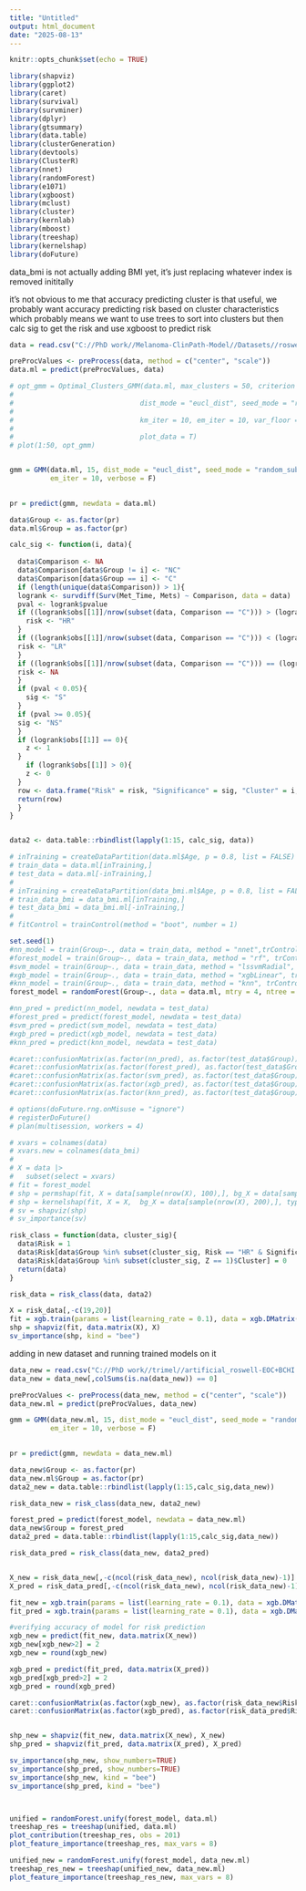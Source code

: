 ```yaml
---
title: "Untitled"
output: html_document
date: "2025-08-13"
---
```


```r
knitr::opts_chunk$set(echo = TRUE)
```

```r
library(shapviz)
library(ggplot2)
library(caret)
library(survival)
library(survminer)
library(dplyr)
library(gtsummary)
library(data.table)
library(clusterGeneration)
library(devtools)
library(ClusterR)
library(nnet)
library(randomForest)
library(e1071)
library(xgboost)
library(mclust)
library(cluster)
library(kernlab)
library(mboost)
library(treeshap)
library(kernelshap)
library(doFuture)
```
data_bmi is not actually adding BMI yet, it's just replacing whatever index is removed inititally

it's not obvious to me that accuracy predicting cluster is that useful, we probably want accuracy predicting risk based on cluster characteristics which probably means we want to use trees to sort into clusters but then calc sig to get the risk and use xgboost to predict risk
```r
data = read.csv("C://PhD work//Melanoma-ClinPath-Model//Datasets//roswell_final.csv")[,-1]
```

```r
preProcValues <- preProcess(data, method = c("center", "scale"))
data.ml = predict(preProcValues, data)


```



```r

# opt_gmm = Optimal_Clusters_GMM(data.ml, max_clusters = 50, criterion = "BIC",
# 
#                               dist_mode = "eucl_dist", seed_mode = "random_subset",
# 
#                               km_iter = 10, em_iter = 10, var_floor = 1e-10,
# 
#                               plot_data = T)
# plot(1:50, opt_gmm)


gmm = GMM(data.ml, 15, dist_mode = "eucl_dist", seed_mode = "random_subset", km_iter = 10,
          em_iter = 10, verbose = F)   
 

pr = predict(gmm, newdata = data.ml)

data$Group <- as.factor(pr)
data.ml$Group = as.factor(pr)

```

```r
calc_sig <- function(i, data){
  
  data$Comparison <- NA
  data$Comparison[data$Group != i] <- "NC"
  data$Comparison[data$Group == i] <- "C"
  if (length(unique(data$Comparison)) > 1){
  logrank <- survdiff(Surv(Met_Time, Mets) ~ Comparison, data = data)
  pval <- logrank$pvalue
  if ((logrank$obs[[1]]/nrow(subset(data, Comparison == "C"))) > (logrank$obs[[2]]/nrow(subset(data, Comparison == "NC")))){
    risk <- "HR"
  }
  if ((logrank$obs[[1]]/nrow(subset(data, Comparison == "C"))) < (logrank$obs[[2]]/nrow(subset(data, Comparison == "NC")))){
  risk <- "LR"
  }
  if ((logrank$obs[[1]]/nrow(subset(data, Comparison == "C"))) == (logrank$obs[[2]]/nrow(subset(data, Comparison == "NC")))){
  risk <- NA
  }
  if (pval < 0.05){
    sig <- "S"
  }
  if (pval >= 0.05){
  sig <- "NS"
  }
  if (logrank$obs[[1]] == 0){
    z <- 1
  }
    if (logrank$obs[[1]] > 0){
    z <- 0
  }
  row <- data.frame("Risk" = risk, "Significance" = sig, "Cluster" = i, "Z" = z)
  return(row)
  }
}


data2 <- data.table::rbindlist(lapply(1:15, calc_sig, data))
```

```r
# inTraining = createDataPartition(data.ml$Age, p = 0.8, list = FALSE)
# train_data = data.ml[inTraining,]
# test_data = data.ml[-inTraining,]
# 
# inTraining = createDataPartition(data_bmi.ml$Age, p = 0.8, list = FALSE)
# train_data_bmi = data_bmi.ml[inTraining,]
# test_data_bmi = data_bmi.ml[-inTraining,]
# 
# fitControl = trainControl(method = "boot", number = 1)

```


```r
set.seed(1)
#nn_model = train(Group~., data = train_data, method = "nnet",trControl = fitControl, tuneGrid = expand.grid(size = c(1,5,10), decay = c(0,0.001,0.1)))
#forest_model = train(Group~., data = train_data, method = "rf", trControl = fitControl, tuneGrid = expand.grid(.mtry = c(2:4)))
#svm_model = train(Group~., data = train_data, method = "lssvmRadial", trControl = fitControl)
#xgb_model = train(Group~., data = train_data, method = "xgbLinear", trControl = fitControl, tuneGrid = expand.grid(nrounds = 300, eta = c(0.01, 0.1, 1), alpha = c(0, 1, 10), lambda = c(0, 1, 10)))
#knn_model = train(Group~., data = train_data, method = "knn", trControl = fitControl, tuneGrid = expand.grid(k = c(5,10,15,20,25,30,35,40,45,50)))
forest_model = randomForest(Group~., data = data.ml, mtry = 4, ntree = 500, sampsize = floor(nrow(data.ml)*0.8), replace = TRUE)

```

```r
#nn_pred = predict(nn_model, newdata = test_data)
#forest_pred = predict(forest_model, newdata = test_data)
#svm_pred = predict(svm_model, newdata = test_data)
#xgb_pred = predict(xgb_model, newdata = test_data)
#knn_pred = predict(knn_model, newdata = test_data)

#caret::confusionMatrix(as.factor(nn_pred), as.factor(test_data$Group))
#caret::confusionMatrix(as.factor(forest_pred), as.factor(test_data$Group))
#caret::confusionMatrix(as.factor(svm_pred), as.factor(test_data$Group))
#caret::confusionMatrix(as.factor(xgb_pred), as.factor(test_data$Group))
#caret::confusionMatrix(as.factor(knn_pred), as.factor(test_data$Group))


```

```r
# options(doFuture.rng.onMisuse = "ignore")
# registerDoFuture()
# plan(multisession, workers = 4)
```

```r
# xvars = colnames(data)
# xvars.new = colnames(data_bmi)
# 
# X = data |>
#   subset(select = xvars)
# fit = forest_model
# shp = permshap(fit, X = data[sample(nrow(X), 100),], bg_X = data[sample(nrow(X), 20),], type = "prob", parallel = TRUE, parallel_args = list(packages = "caret"))
# shp = kernelshap(fit, X = X,  bg_X = data[sample(nrow(X), 200),], type = "prob", parallel = TRUE)
# sv = shapviz(shp)
# sv_importance(sv)
```

```r
risk_class = function(data, cluster_sig){
  data$Risk = 1
  data$Risk[data$Group %in% subset(cluster_sig, Risk == "HR" & Significance == "S")$Cluster] = 2
  data$Risk[data$Group %in% subset(cluster_sig, Z == 1)$Cluster] = 0
  return(data)
}
```

```r
risk_data = risk_class(data, data2)

X = risk_data[,-c(19,20)]
fit = xgb.train(params = list(learning_rate = 0.1), data = xgb.DMatrix(data.matrix(X), label = risk_data$Risk), nrounds =65)
shp = shapviz(fit, data.matrix(X), X)
sv_importance(shp, kind = "bee")

```

adding in new dataset and running trained models on it
```r
data_new = read.csv("C://PhD work//trimel//artificial_roswell-EOC+BCHI.csv")
data_new = data_new[,colSums(is.na(data_new)) == 0]

preProcValues <- preProcess(data_new, method = c("center", "scale"))
data_new.ml = predict(preProcValues, data_new)

gmm = GMM(data_new.ml, 15, dist_mode = "eucl_dist", seed_mode = "random_subset", km_iter = 10,
          em_iter = 10, verbose = F)   
 

pr = predict(gmm, newdata = data_new.ml)

data_new$Group <- as.factor(pr)
data_new.ml$Group = as.factor(pr)
data2_new = data.table::rbindlist(lapply(1:15,calc_sig,data_new))

risk_data_new = risk_class(data_new, data2_new)

forest_pred = predict(forest_model, newdata = data_new.ml)
data_new$Group = forest_pred
data2_pred = data.table::rbindlist(lapply(1:15,calc_sig,data_new))

risk_data_pred = risk_class(data_new, data2_pred)


X_new = risk_data_new[,-c(ncol(risk_data_new), ncol(risk_data_new)-1)]
X_pred = risk_data_pred[,-c(ncol(risk_data_new), ncol(risk_data_new)-1)]

fit_new = xgb.train(params = list(learning_rate = 0.1), data = xgb.DMatrix(data.matrix(X_new), label = risk_data_new$Risk), nrounds =65)
fit_pred = xgb.train(params = list(learning_rate = 0.1), data = xgb.DMatrix(data.matrix(X_pred), label = risk_data_pred$Risk), nrounds =65)

#verifying accuracy of model for risk prediction
xgb_new = predict(fit_new, data.matrix(X_new))
xgb_new[xgb_new>2] = 2
xgb_new = round(xgb_new)

xgb_pred = predict(fit_pred, data.matrix(X_pred))
xgb_pred[xgb_pred>2] = 2
xgb_pred = round(xgb_pred)

caret::confusionMatrix(as.factor(xgb_new), as.factor(risk_data_new$Risk))
caret::confusionMatrix(as.factor(xgb_pred), as.factor(risk_data_pred$Risk))


shp_new = shapviz(fit_new, data.matrix(X_new), X_new)
shp_pred = shapviz(fit_pred, data.matrix(X_pred), X_pred)

sv_importance(shp_new, show_numbers=TRUE)
sv_importance(shp_pred, show_numbers=TRUE)
sv_importance(shp_new, kind = "bee")
sv_importance(shp_pred, kind = "bee")




```
```r
unified = randomForest.unify(forest_model, data.ml)
treeshap_res = treeshap(unified, data.ml)
plot_contribution(treeshap_res, obs = 201)
plot_feature_importance(treeshap_res, max_vars = 8)

unified_new = randomForest.unify(forest_model, data_new.ml)
treeshap_res_new = treeshap(unified_new, data_new.ml)
plot_feature_importance(treeshap_res_new, max_vars = 8)
```

